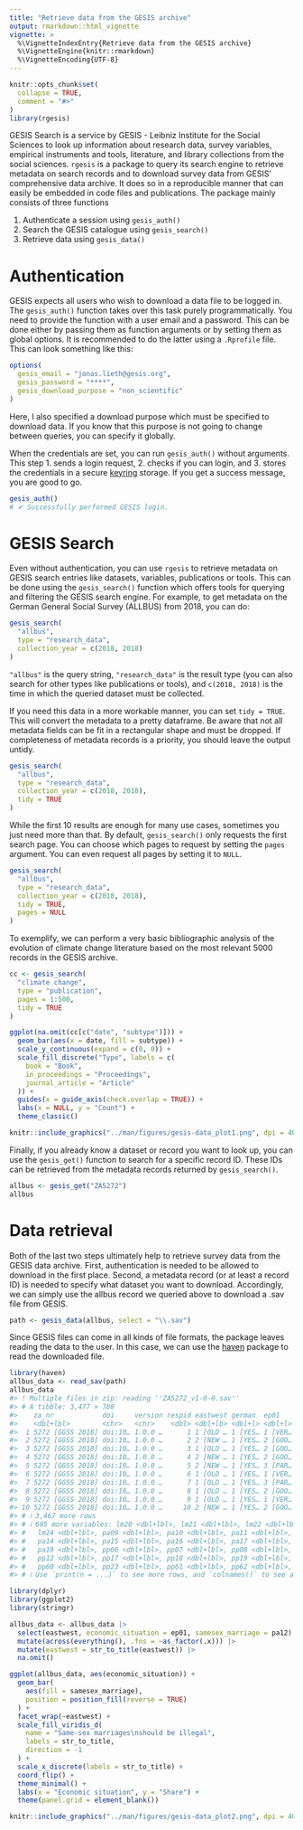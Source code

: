 ```yaml
---
title: "Retrieve data from the GESIS archive"
output: rmarkdown::html_vignette
vignette: >
  %\VignetteIndexEntry{Retrieve data from the GESIS archive}
  %\VignetteEngine{knitr::rmarkdown}
  %\VignetteEncoding{UTF-8}
---
```


```r
knitr::opts_chunk$set(
  collapse = TRUE,
  comment = "#>"
)
library(rgesis)
```

GESIS Search is a service by GESIS - Leibniz Institute for the Social Sciences to look up information about research data, survey variables, empirical instruments and tools, literature, and library collections from the social sciences. `rgesis` is a package to query its search engine to retrieve metadata on search records and to download survey data from GESIS' comprehensive data archive. It does so in a reproducible manner that can easily be embedded in code files and publications. The package mainly consists of three functions

1. Authenticate a session using `gesis_auth()`
2. Search the GESIS catalogue using `gesis_search()`
3. Retrieve data using `gesis_data()`

# Authentication

GESIS expects all users who wish to download a data file to be logged in. The `gesis_auth()` function takes over this task purely programmatically. You need to provide the function with a user email and a password. This can be done either by passing them as function arguments or by setting them as global options. It is recommended to do the latter using a `.Rprofile` file. This can look something like this:

```r
options(
  gesis_email = "jonas.lieth@gesis.org",
  gesis_password = "****",
  gesis_download_purpose = "non_scientific"
)
```

Here, I also specified a download purpose which must be specified to download data. If you know that this purpose is not going to change between queries, you can specify it globally.

When the credentials are set, you can run `gesis_auth()` without arguments. This step 1. sends a login request, 2. checks if you can login, and 3. stores the credentials in a secure [keyring](https://keyring.r-lib.org/) storage. If you get a success message, you are good to go.

```r
gesis_auth()
# ✔ Successfully performed GESIS login.
```


# GESIS Search

Even without authentication, you can use `rgesis` to retrieve metadata on GESIS search entries like datasets, variables, publications or tools. This can be done using the `gesis_search()` function which offers tools for querying and filtering the GESIS search engine. For example, to get metadata on the German General Social Survey (ALLBUS) from 2018, you can do:

```r
gesis_search(
  "allbus",
  type = "research_data",
  collection_year = c(2018, 2018)
)
```

`"allbus"` is the query string, `"research_data"` is the result type (you can also search for other types like publications or tools), and `c(2018, 2018)` is the time in which the queried dataset must be collected.

If you need this data in a more workable manner, you can set `tidy = TRUE`. This will convert the metadata to a pretty dataframe. Be aware that not all metadata fields can be fit in a rectangular shape and must be dropped. If completeness of metadata records is a priority, you should leave the output untidy.

```r
gesis_search(
  "allbus",
  type = "research_data",
  collection_year = c(2018, 2018),
  tidy = TRUE
)
```

While the first 10 results are enough for many use cases, sometimes you just need more than that. By default, `gesis_search()` only requests the first search page. You can choose which pages to request by setting the `pages` argument. You can even request all pages by setting it to `NULL`.

```r
gesis_search(
  "allbus",
  type = "research_data",
  collection_year = c(2018, 2018),
  tidy = TRUE,
  pages = NULL
)
```

To exemplify, we can perform a very basic bibliographic analysis of the evolution of climate change literature based on the most relevant 5000 records in the GESIS archive.

```r
cc <- gesis_search(
  "climate change",
  type = "publication",
  pages = 1:500,
  tidy = TRUE
)

ggplot(na.omit(cc[c("date", "subtype")])) +
  geom_bar(aes(x = date, fill = subtype)) +
  scale_y_continuous(expand = c(0, 0)) +
  scale_fill_discrete("Type", labels = c(
    book = "Book",
    in_proceedings = "Proceedings",
    journal_article = "Article"
  )) +
  guides(x = guide_axis(check.overlap = TRUE)) +
  labs(x = NULL, y = "Count") +
  theme_classic()
```

```r
knitr::include_graphics("../man/figures/gesis-data_plot1.png", dpi = 400)
```

Finally, if you already know a dataset or record you want to look up, you can use the `gesis_get()` function to search for a specific record ID. These IDs can be retrieved from the metadata records returned by `gesis_search()`. 

```r
allbus <- gesis_get("ZA5272")
allbus
```


# Data retrieval

Both of the last two steps ultimately help to retrieve survey data from the GESIS data archive. First, authentication is needed to be allowed to download in the first place. Second, a metadata record (or at least a record ID) is needed to specify what dataset you want to download. Accordingly, we can simply use the allbus record we queried above to download a .sav file from GESIS.

```r
path <- gesis_data(allbus, select = "\\.sav")
```

Since GESIS files can come in all kinds of file formats, the package leaves reading the data to the user. In this case, we can use the [haven](https://haven.tidyverse.org/) package to read the downloaded file.

```r
library(haven)
allbus_data <- read_sav(path)
allbus_data
#> ! Multiple files in zip: reading ''ZA5272_v1-0-0.sav''
#> # A tibble: 3,477 × 708
#>    za_nr            doi     version respid eastwest german  ep01    ep03    ep04    ep06    lm01    lm02  lm19   
#>    <dbl+lbl>        <chr>   <chr>    <dbl> <dbl+lb> <dbl+l> <dbl+l> <dbl+l> <dbl+l> <dbl+l> <dbl+l> <dbl> <dbl+l>
#>  1 5272 [GGSS 2018] doi:10… 1.0.0 …      1 1 [OLD … 1 [YES… 1 [VER… 2 [GOO… 2 [SOM… 3 [THE… 6 [6 D…  75   1 [YES]
#>  2 5272 [GGSS 2018] doi:10… 1.0.0 …      2 2 [NEW … 1 [YES… 2 [GOO… 4 [BAD] 3 [THE… 3 [THE… 7 [ALL… 240   1 [YES]
#>  3 5272 [GGSS 2018] doi:10… 1.0.0 …      3 1 [OLD … 1 [YES… 2 [GOO… 2 [GOO… 3 [THE… 2 [SOM… 2 [2 D… 120   1 [YES]
#>  4 5272 [GGSS 2018] doi:10… 1.0.0 …      4 2 [NEW … 1 [YES… 2 [GOO… 2 [GOO… 3 [THE… 3 [THE… 7 [ALL… 180   1 [YES]
#>  5 5272 [GGSS 2018] doi:10… 1.0.0 …      5 2 [NEW … 1 [YES… 3 [PAR… 2 [GOO… 3 [THE… 2 [SOM… 7 [ALL…  60   1 [YES]
#>  6 5272 [GGSS 2018] doi:10… 1.0.0 …      6 1 [OLD … 1 [YES… 1 [VER… 3 [PAR… 3 [THE… 2 [SOM… 3 [3 D… 120   1 [YES]
#>  7 5272 [GGSS 2018] doi:10… 1.0.0 …      7 1 [OLD … 1 [YES… 3 [PAR… 2 [GOO… 3 [THE… 3 [THE… 7 [ALL… 120   1 [YES]
#>  8 5272 [GGSS 2018] doi:10… 1.0.0 …      8 1 [OLD … 1 [YES… 2 [GOO… 3 [PAR… 3 [THE… 2 [SOM… 2 [2 D…  60   2 [NO] 
#>  9 5272 [GGSS 2018] doi:10… 1.0.0 …      9 1 [OLD … 1 [YES… 1 [VER… 2 [GOO… 4 [SOM… 3 [THE… 3 [3 D…  60   1 [YES]
#> 10 5272 [GGSS 2018] doi:10… 1.0.0 …     10 2 [NEW … 1 [YES… 2 [GOO… 2 [GOO… 2 [SOM… 3 [THE… 7 [ALL… 240   1 [YES]
#> # ℹ 3,467 more rows
#> # ℹ 695 more variables: lm20 <dbl+lbl>, lm21 <dbl+lbl>, lm22 <dbl+lbl>, lm14 <dbl+lbl>, lm23 <dbl+lbl>,
#> #   lm24 <dbl+lbl>, pa09 <dbl+lbl>, pa10 <dbl+lbl>, pa11 <dbl+lbl>, pa12 <dbl+lbl>, pa13 <dbl+lbl>,
#> #   pa14 <dbl+lbl>, pa15 <dbl+lbl>, pa16 <dbl+lbl>, pa17 <dbl+lbl>, pa08a <dbl+lbl>, pa18 <dbl+lbl>,
#> #   pa19 <dbl+lbl>, pp06 <dbl+lbl>, pp07 <dbl+lbl>, pp08 <dbl+lbl>, pp09 <dbl+lbl>, pp10 <dbl+lbl>,
#> #   pp12 <dbl+lbl>, pp17 <dbl+lbl>, pp18 <dbl+lbl>, pp19 <dbl+lbl>, pp20 <dbl+lbl>, pp22 <dbl+lbl>,
#> #   pp60 <dbl+lbl>, pp23 <dbl+lbl>, pp61 <dbl+lbl>, pp62 <dbl+lbl>, pp24 <dbl+lbl>, pp25 <dbl+lbl>, …
#> # ℹ Use `print(n = ...)` to see more rows, and `colnames()` to see all variable names
```


```r
library(dplyr)
library(ggplot2)
library(stringr)

allbus_data <- allbus_data |>
  select(eastwest, economic_situation = ep01, samesex_marriage = pa12) |>
  mutate(across(everything(), .fns = ~as_factor(.x))) |>
  mutate(eastwest = str_to_title(eastwest)) |>
  na.omit()

ggplot(allbus_data, aes(economic_situation)) +
  geom_bar(
    aes(fill = samesex_marriage),
    position = position_fill(reverse = TRUE)
  ) +
  facet_wrap(~eastwest) +
  scale_fill_viridis_d(
    name = "Same-sex marriages\nshould be illegal",
    labels = str_to_title,
    direction = -1
  ) +
  scale_x_discrete(labels = str_to_title) +
  coord_flip() +
  theme_minimal() +
  labs(x = "Economic situation", y = "Share") +
  theme(panel.grid = element_blank())
```

```r
knitr::include_graphics("../man/figures/gesis-data_plot2.png", dpi = 400)
```

